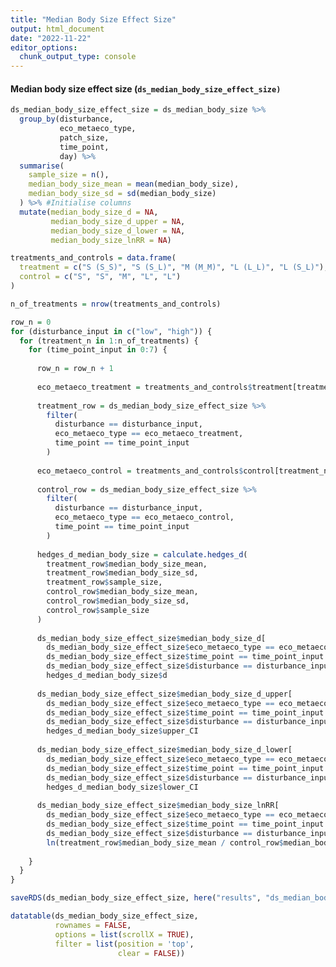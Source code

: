 ```yaml
---
title: "Median Body Size Effect Size"
output: html_document
date: "2022-11-22"
editor_options: 
  chunk_output_type: console
---
```


#### Median body size effect size (`ds_median_body_size_effect_size)`

```r
ds_median_body_size_effect_size = ds_median_body_size %>%
  group_by(disturbance, 
           eco_metaeco_type, 
           patch_size, 
           time_point, 
           day) %>%
  summarise(
    sample_size = n(),
    median_body_size_mean = mean(median_body_size),
    median_body_size_sd = sd(median_body_size)
  ) %>% #Initialise columns
  mutate(median_body_size_d = NA,
         median_body_size_d_upper = NA,
         median_body_size_d_lower = NA,
         median_body_size_lnRR = NA)
```


```r
treatments_and_controls = data.frame(
  treatment = c("S (S_S)", "S (S_L)", "M (M_M)", "L (L_L)", "L (S_L)"),
  control = c("S", "S", "M", "L", "L")
)

n_of_treatments = nrow(treatments_and_controls)

row_n = 0
for (disturbance_input in c("low", "high")) {
  for (treatment_n in 1:n_of_treatments) {
    for (time_point_input in 0:7) {
      
      row_n = row_n + 1
      
      eco_metaeco_treatment = treatments_and_controls$treatment[treatment_n]
      
      treatment_row = ds_median_body_size_effect_size %>%
        filter(
          disturbance == disturbance_input,
          eco_metaeco_type == eco_metaeco_treatment,
          time_point == time_point_input
        )
      
      eco_metaeco_control = treatments_and_controls$control[treatment_n]
      
      control_row = ds_median_body_size_effect_size %>%
        filter(
          disturbance == disturbance_input,
          eco_metaeco_type == eco_metaeco_control,
          time_point == time_point_input
        )
      
      hedges_d_median_body_size = calculate.hedges_d(
        treatment_row$median_body_size_mean,
        treatment_row$median_body_size_sd,
        treatment_row$sample_size,
        control_row$median_body_size_mean,
        control_row$median_body_size_sd,
        control_row$sample_size
      )
      
      ds_median_body_size_effect_size$median_body_size_d[
        ds_median_body_size_effect_size$eco_metaeco_type == eco_metaeco_treatment &
        ds_median_body_size_effect_size$time_point == time_point_input &
        ds_median_body_size_effect_size$disturbance == disturbance_input] = 
        hedges_d_median_body_size$d
      
      ds_median_body_size_effect_size$median_body_size_d_upper[
        ds_median_body_size_effect_size$eco_metaeco_type == eco_metaeco_treatment &
        ds_median_body_size_effect_size$time_point == time_point_input &
        ds_median_body_size_effect_size$disturbance == disturbance_input] = 
        hedges_d_median_body_size$upper_CI
      
      ds_median_body_size_effect_size$median_body_size_d_lower[
        ds_median_body_size_effect_size$eco_metaeco_type == eco_metaeco_treatment &
        ds_median_body_size_effect_size$time_point == time_point_input &
        ds_median_body_size_effect_size$disturbance == disturbance_input] = 
        hedges_d_median_body_size$lower_CI
      
      ds_median_body_size_effect_size$median_body_size_lnRR[
        ds_median_body_size_effect_size$eco_metaeco_type == eco_metaeco_treatment &
        ds_median_body_size_effect_size$time_point == time_point_input &
        ds_median_body_size_effect_size$disturbance == disturbance_input] = 
        ln(treatment_row$median_body_size_mean / control_row$median_body_size_mean)
    
    }
  }
}
```

```r
saveRDS(ds_median_body_size_effect_size, here("results", "ds_median_body_size_effect_size.RData"))
```

```r
datatable(ds_median_body_size_effect_size,
          rownames = FALSE,
          options = list(scrollX = TRUE),
          filter = list(position = 'top', 
                        clear = FALSE))
```